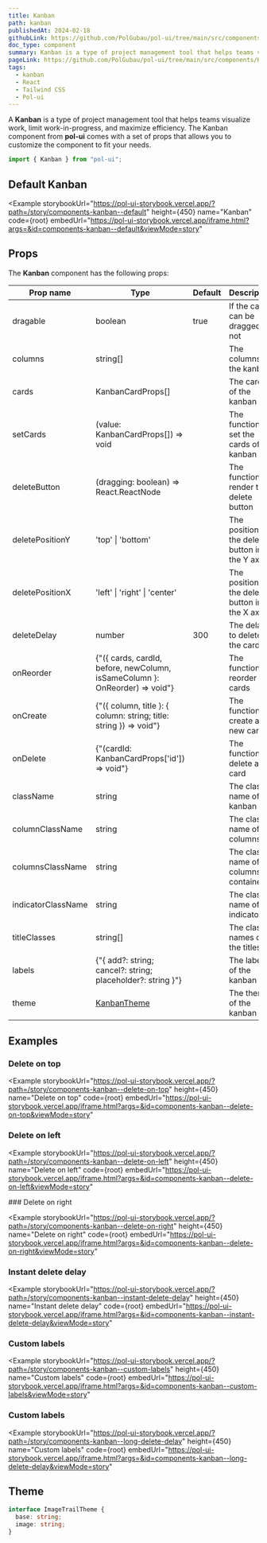 ```yaml
---
title: Kanban
path: kanban
publishedAt: 2024-02-18
githubLink: https://github.com/PolGubau/pol-ui/tree/main/src/components/Kanban
doc_type: component
summary: Kanban is a type of project management tool that helps teams visualize work, limit work-in-progress, and maximize efficiency. The Kanban component from pol-ui comes with a set of props that allows you to customize the component to fit your needs.
pageLink: https://github.com/PolGubau/pol-ui/tree/main/src/components/Kanban
tags:
  - kanban
  - React
  - Tailwind CSS
  - Pol-ui
---
```





A **Kanban** is a type of project management tool that helps teams visualize work, limit work-in-progress, and maximize efficiency. The Kanban component from **pol-ui** comes with a set of props that allows you to customize the component to fit your needs.

```jsx
import { Kanban } from "pol-ui";
```

## Default Kanban

<Example
  storybookUrl="https://pol-ui-storybook.vercel.app/?path=/story/components-kanban--default"
  height={450}
  name="Kanban"
  code={root}
  embedUrl="https://pol-ui-storybook.vercel.app/iframe.html?args=&id=components-kanban--default&viewMode=story"
>
  <RootCode />
</Example>

## Props

The **Kanban** component has the following props:

| Prop name          | Type                                                                        | Default | Description                                     |
| ------------------ | --------------------------------------------------------------------------- | ------- | ----------------------------------------------- |
| dragable           | boolean                                                                     | true    | If the cards can be dragged or not              |
| columns            | string[]                                                                    |         | The columns of the kanban                       |
| cards              | KanbanCardProps[]                                                           |         | The cards of the kanban                         |
| setCards           | (value: KanbanCardProps[]) => void                                          |         | The function to set the cards of the kanban     |
| deleteButton       | (dragging: boolean) => React.ReactNode                                      |         | The function to render the delete button        |
| deletePositionY    | 'top' \| 'bottom'                                                           |         | The position of the delete button in the Y axis |
| deletePositionX    | 'left' \| 'right' \| 'center'                                               |         | The position of the delete button in the X axis |
| deleteDelay        | number                                                                      | 300     | The delay to delete the card                    |
| onReorder          | {"({ cards, cardId, before, newColumn, isSameColumn }: OnReorder) => void"} |         | The function to reorder the cards               |
| onCreate           | {"({ column, title }: { column: string; title: string }) => void"}          |         | The function to create a new card               |
| onDelete           | {"(cardId: KanbanCardProps['id']) => void"}                                 |         | The function to delete a card                   |
| className          | string                                                                      |         | The class name of the kanban                    |
| columnClassName    | string                                                                      |         | The class name of the columns                   |
| columnsClassName   | string                                                                      |         | The class name of the columns container         |
| indicatorClassName | string                                                                      |         | The class name of the indicator                 |
| titleClasses       | string[]                                                                    |         | The class names of the titles                   |
| labels             | {"{ add?: string; cancel?: string; placeholder?: string }"}                 |         | The labels of the kanban                        |
| theme              | [KanbanTheme](#theme)                                                       |         | The theme of the kanban                         |

## Examples

### Delete on top

<Example
  storybookUrl="https://pol-ui-storybook.vercel.app/?path=/story/components-kanban--delete-on-top"
  height={450}
  name="Delete on top"
  code={root}
  embedUrl="https://pol-ui-storybook.vercel.app/iframe.html?args=&id=components-kanban--delete-on-top&viewMode=story"
>
  <RootCode />
</Example>

### Delete on left

<Example
  storybookUrl="https://pol-ui-storybook.vercel.app/?path=/story/components-kanban--delete-on-left"
  height={450}
  name="Delete on left"
  code={root}
  embedUrl="https://pol-ui-storybook.vercel.app/iframe.html?args=&id=components-kanban--delete-on-left&viewMode=story"
>
  <RootCode />
</Example>
### Delete on right

<Example
  storybookUrl="https://pol-ui-storybook.vercel.app/?path=/story/components-kanban--delete-on-right"
  height={450}
  name="Delete on right"
  code={root}
  embedUrl="https://pol-ui-storybook.vercel.app/iframe.html?args=&id=components-kanban--delete-on-right&viewMode=story"
>
  <RootCode />
</Example>

### Instant delete delay

<Example
  storybookUrl="https://pol-ui-storybook.vercel.app/?path=/story/components-kanban--instant-delete-delay"
  height={450}
  name="Instant delete delay"
  code={root}
  embedUrl="https://pol-ui-storybook.vercel.app/iframe.html?args=&id=components-kanban--instant-delete-delay&viewMode=story"
>
  <RootCode />
</Example>

### Custom labels

<Example
  storybookUrl="https://pol-ui-storybook.vercel.app/?path=/story/components-kanban--custom-labels"
  height={450}
  name="Custom labels"
  code={root}
  embedUrl="https://pol-ui-storybook.vercel.app/iframe.html?args=&id=components-kanban--custom-labels&viewMode=story"
>
  <RootCode />
</Example>

### Custom labels

<Example
  storybookUrl="https://pol-ui-storybook.vercel.app/?path=/story/components-kanban--long-delete-delay"
  height={450}
  name="Custom labels"
  code={root}
  embedUrl="https://pol-ui-storybook.vercel.app/iframe.html?args=&id=components-kanban--long-delete-delay&viewMode=story"
>
  <RootCode />
</Example>

## Theme

```ts
interface ImageTrailTheme {
  base: string;
  image: string;
}
```
